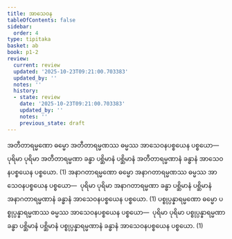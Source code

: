 ```yaml
---
title: အာသေဝန
tableOfContents: false
sidebar:
  order: 4
type: tipitaka
basket: ab
book: p1-2
review:
  current: review
  updated: '2025-10-23T09:21:00.703383'
  updated_by: ''
  notes: ''
  history:
  - state: review
    date: '2025-10-23T09:21:00.703383'
    updated_by: ''
    notes: ''
    previous_state: draft
---
```



<ReviewStatus review={frontmatter.review} showDetails={true} />

<HypothesisAnnotation frontmatter={frontmatter} />

<DynamicBreadcrumb />

<Division number="34" book="p1-2" e="ch" v="37" p="430">

<Paragraph number="2729" book="p1-2">
အတီတာရမ္မဏော ဓမ္မော အတီတာရမ္မဏဿ ဓမ္မဿ အာသေဝနပစ္စယေန ပစ္စယော—  ပုရိမာ ပုရိမာ အတီတာရမ္မဏာ ခန္ဓာ ပစ္ဆိမာနံ ပစ္ဆိမာနံ အတီတာရမ္မဏာနံ ခန္ဓာနံ အာသေဝနပစ္စယေန ပစ္စယော. (1)
</Paragraph>

<Paragraph number="2730" book="p1-2">
အနာဂတာရမ္မဏော ဓမ္မော အနာဂတာရမ္မဏဿ ဓမ္မဿ အာသေဝနပစ္စယေန ပစ္စယော—  ပုရိမာ ပုရိမာ အနာဂတာရမ္မဏာ ခန္ဓာ ပစ္ဆိမာနံ ပစ္ဆိမာနံ အနာဂတာရမ္မဏာနံ ခန္ဓာနံ အာသေဝနပစ္စယေန ပစ္စယော. (1)
</Paragraph>

<Paragraph number="2731" book="p1-2">
ပစ္စုပ္ပန္နာရမ္မဏော ဓမ္မော ပစ္စုပ္ပန္နာရမ္မဏဿ ဓမ္မဿ အာသေဝနပစ္စယေန ပစ္စယော—  ပုရိမာ ပုရိမာ ပစ္စုပ္ပန္နာရမ္မဏာ ခန္ဓာ ပစ္ဆိမာနံ ပစ္ဆိမာနံ ပစ္စုပ္ပန္နာရမ္မဏာနံ ခန္ဓာနံ အာသေဝနပစ္စယေန ပစ္စယော. (1)
</Paragraph>
</Division>